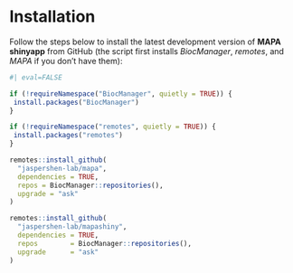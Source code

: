 # Installation {#sec-shinyapp_installation}

Follow the steps below to install the latest development version of **MAPA shinyapp** from GitHub (the script first installs *BiocManager*, *remotes*, and *MAPA* if you don’t have them):

```r
#| eval=FALSE

if (!requireNamespace("BiocManager", quietly = TRUE)) {
 install.packages("BiocManager") 
}

if (!requireNamespace("remotes", quietly = TRUE)) {
 install.packages("remotes") 
}

remotes::install_github(
  "jaspershen-lab/mapa",
  dependencies = TRUE,
  repos = BiocManager::repositories(),
  upgrade = "ask"
)

remotes::install_github(
  "jaspershen-lab/mapashiny",
  dependencies = TRUE,
  repos        = BiocManager::repositories(),
  upgrade      = "ask"
)
```
